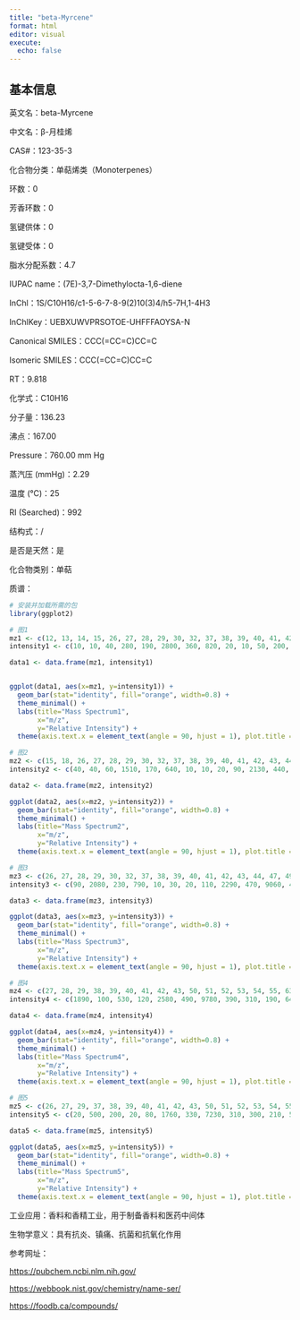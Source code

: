 ```yaml
---
title: "beta-Myrcene"
format: html
editor: visual
execute: 
  echo: false
---
```


## 基本信息

英文名：beta-Myrcene

中文名：β-月桂烯

CAS#：123-35-3

化合物分类：单萜烯类（Monoterpenes）

环数：0

芳香环数：0

氢键供体：0

氢键受体：0

脂水分配系数：4.7

IUPAC name：(7E)-3,7-Dimethylocta-1,6-diene

InChl：1S/C10H16/c1-5-6-7-8-9(2)10(3)4/h5-7H,1-4H3

InChlKey：UEBXUWVPRSOTOE-UHFFFAOYSA-N

Canonical SMILES：CCC(=CC=C)CC=C

Isomeric SMILES：CCC(=CC=C)CC=C

RT：9.818

化学式：C10H16

分子量：136.23

沸点：167.00

Pressure：760.00 mm Hg

蒸汽压 (mmHg)：2.29

温度 (℃)：25

RI (Searched)：992

结构式：/

是否是天然：是

化合物类别：单萜

质谱：

```r
# 安装并加载所需的包
library(ggplot2)

# 图1
mz1 <- c(12, 13, 14, 15, 26, 27, 28, 29, 30, 32, 37, 38, 39, 40, 41, 42, 43, 44, 49, 50, 51, 52, 53, 54, 55, 56, 57, 58, 59, 61, 62, 63, 64, 65, 66, 67, 68, 69, 70, 71, 74, 75, 76, 77, 78, 79, 80, 81, 82, 83, 88, 89, 90, 91, 92, 93, 94, 95, 96, 97, 98, 103, 104, 105, 106, 107, 108, 109, 115, 117, 119, 120, 121, 122, 123, 134, 135, 136, 137, 138, 140)
intensity1 <- c(10, 10, 40, 280, 190, 2800, 360, 820, 20, 10, 50, 200, 2990, 550, 9999, 460, 490, 20, 10, 220, 580, 310, 1410, 170, 680, 60, 30, 20, 10, 10, 60, 150, 40, 420, 190, 1100, 570, 7960, 450, 10, 20, 20, 10, 1100, 190, 1380, 620, 260, 180, 30, 10, 20, 10, 950, 660, 8550, 930, 180, 80, 120, 10, 40, 20, 180, 50, 340, 80, 20, 20, 20, 50, 20, 550, 60, 10, 10, 10, 410, 50, 10, 10)

data1 <- data.frame(mz1, intensity1)


ggplot(data1, aes(x=mz1, y=intensity1)) +
  geom_bar(stat="identity", fill="orange", width=0.8) + 
  theme_minimal() + 
  labs(title="Mass Spectrum1",
       x="m/z",
       y="Relative Intensity") + 
  theme(axis.text.x = element_text(angle = 90, hjust = 1), plot.title = element_text(hjust = 0.5))  

# 图2
mz2 <- c(15, 18, 26, 27, 28, 29, 30, 32, 37, 38, 39, 40, 41, 42, 43, 44, 50, 51, 52, 53, 54, 55, 56, 57, 58, 59, 61, 62, 63, 64, 65, 66, 67, 68, 69, 70, 71, 74, 75, 76, 77, 78, 79, 80, 81, 82, 83, 89, 90, 91, 92, 93, 94, 95, 96, 97, 102, 103, 104, 105, 106, 107, 108, 109, 110, 115, 116, 117, 118, 119, 120, 121, 122, 123, 131, 133, 134, 135, 136, 137)
intensity2 <- c(40, 40, 60, 1510, 170, 640, 10, 10, 20, 90, 2130, 440, 9999, 460, 540, 20, 150, 490, 270, 1370, 150, 620, 60, 30, 20, 10, 10, 40, 130, 30, 500, 210, 1790, 1450, 7760, 440, 10, 10, 20, 10, 1480, 250, 1920, 960, 390, 190, 40, 30, 10, 1610, 980, 9430, 1210, 280, 30, 10, 10, 60, 30, 350, 90, 600, 170, 80, 10, 30, 10, 50, 10, 130, 40, 910, 90, 20, 10, 40, 30, 40, 550, 60)

data2 <- data.frame(mz2, intensity2)

ggplot(data2, aes(x=mz2, y=intensity2)) +
  geom_bar(stat="identity", fill="orange", width=0.8) + 
  theme_minimal() + 
  labs(title="Mass Spectrum2",
       x="m/z",
       y="Relative Intensity") + 
  theme(axis.text.x = element_text(angle = 90, hjust = 1), plot.title = element_text(hjust = 0.5))  

# 图3
mz3 <- c(26, 27, 28, 29, 30, 32, 37, 38, 39, 40, 41, 42, 43, 44, 47, 49, 50, 51, 52, 53, 54, 55, 56, 57, 58, 59, 61, 62, 63, 64, 65, 66, 67, 68, 69, 70, 71, 73, 74, 75, 76, 77, 78, 79, 80, 81, 82, 83, 84, 89, 90, 91, 92, 93, 94, 95, 96, 102, 103, 104, 105, 106, 107, 108, 109, 110, 115, 116, 117, 119, 120, 121, 122, 123, 133, 134, 135, 136, 137, 138)
intensity3 <- c(90, 2080, 230, 790, 10, 30, 20, 110, 2290, 470, 9060, 460, 530, 10, 5, 5, 170, 510, 260, 1370, 160, 640, 50, 10, 30, 10, 10, 30, 140, 30, 530, 240, 1770, 1700, 7320, 450, 20, 5, 10, 30, 10, 1540, 270, 1940, 1050, 420, 210, 20, 5, 40, 20, 1520, 1150, 9999, 1290, 290, 30, 10, 60, 20, 320, 80, 640, 170, 30, 5, 30, 5, 30, 120, 20, 1000, 110, 10, 10, 20, 20, 1080, 120, 10)

data3 <- data.frame(mz3, intensity3)

ggplot(data3, aes(x=mz3, y=intensity3)) +
  geom_bar(stat="identity", fill="orange", width=0.8) + 
  theme_minimal() + 
  labs(title="Mass Spectrum3",
       x="m/z",
       y="Relative Intensity") + 
  theme(axis.text.x = element_text(angle = 90, hjust = 1), plot.title = element_text(hjust = 0.5)) 

# 图4
mz4 <- c(27, 28, 29, 38, 39, 40, 41, 42, 43, 50, 51, 52, 53, 54, 55, 63, 65, 66, 67, 68, 69, 70, 77, 78, 79, 80, 81, 82, 91, 92, 93, 94, 105, 107, 121, 136)
intensity4 <- c(1890, 100, 530, 120, 2580, 490, 9780, 390, 310, 190, 640, 320, 1520, 160, 330, 150, 580, 220, 1060, 450, 8450, 400, 1230, 200, 1380, 740, 160, 130, 1240, 910, 9999, 1020, 150, 220, 400, 420)

data4 <- data.frame(mz4, intensity4)

ggplot(data4, aes(x=mz4, y=intensity4)) +
  geom_bar(stat="identity", fill="orange", width=0.8) + 
  theme_minimal() + 
  labs(title="Mass Spectrum4",
       x="m/z",
       y="Relative Intensity") + 
  theme(axis.text.x = element_text(angle = 90, hjust = 1), plot.title = element_text(hjust = 0.5))  

# 图5
mz5 <- c(26, 27, 29, 37, 38, 39, 40, 41, 42, 43, 50, 51, 52, 53, 54, 55, 56, 62, 63, 65, 66, 67, 68, 69, 70, 77, 78, 79, 80, 82, 91, 92, 93, 94, 95, 103, 104, 105, 106, 107, 121, 122, 136)
intensity5 <- c(20, 500, 200, 20, 80, 1760, 330, 7230, 310, 300, 210, 550, 290, 1190, 120, 360, 50, 70, 190, 640, 250, 1440, 490, 8910, 500, 1720, 270, 1770, 930, 180, 2090, 1070, 9999, 960, 80, 70, 20, 240, 60, 330, 570, 60, 420)

data5 <- data.frame(mz5, intensity5)

ggplot(data5, aes(x=mz5, y=intensity5)) +
  geom_bar(stat="identity", fill="orange", width=0.8) + 
  theme_minimal() + 
  labs(title="Mass Spectrum5",
       x="m/z",
       y="Relative Intensity") + 
  theme(axis.text.x = element_text(angle = 90, hjust = 1), plot.title = element_text(hjust = 0.5))  
```

工业应用：香料和香精工业，用于制备香料和医药中间体

生物学意义：具有抗炎、镇痛、抗菌和抗氧化作用

参考网址：

<https://pubchem.ncbi.nlm.nih.gov/>

<https://webbook.nist.gov/chemistry/name-ser/>

<https://foodb.ca/compounds/>
